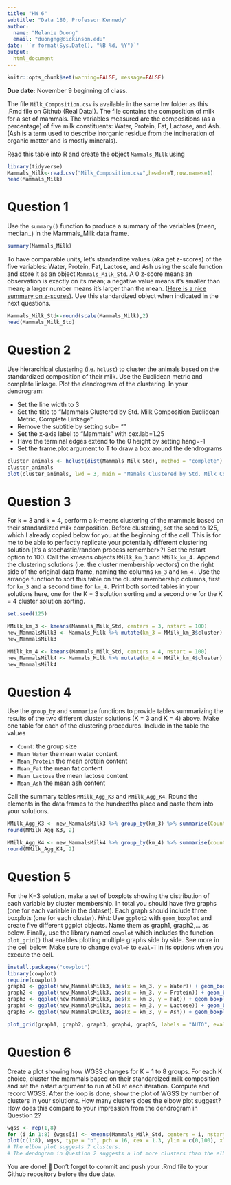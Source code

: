 ```yaml
---
title: "HW 6"
subtitle: "Data 180, Professor Kennedy"
author: 
  name: "Melanie Duong"
  email: "duongng@dickinson.edu"
date: '`r format(Sys.Date(), "%B %d, %Y")`'
output: 
  html_document
---
```


```r
knitr::opts_chunk$set(warning=FALSE, message=FALSE)
```

**Due date:** November 9 beginning of class.


The file `Milk_Composition.csv` is available in the same hw folder as this .Rmd file on Github (Real Data!). The file contains the composition of milk for a set of mammals. The variables measured are the compositions (as a percentage) of five milk constituents: Water, Protein, Fat, Lactose, and Ash. (Ash is a term used to describe inorganic residue from the incineration of organic matter and is mostly minerals).

Read this table into R and create the object `Mammals_Milk` using

```r
library(tidyverse)
Mammals_Milk<-read.csv("Milk_Composition.csv",header=T,row.names=1)
head(Mammals_Milk)
```

# Question 1
Use the `summary()` function to produce a summary of the variables (mean, median..) in the Mammals_Milk data frame.

```r
summary(Mammals_Milk)
```

To have comparable units, let's standardize values (aka get z-scores) of the five variables: Water, Protein, Fat, Lactose, and Ash using the scale function and store it as an object `Mammals_Milk_Std`. A 0 z-score means an observation is exactly on its mean; a negative value means it's smaller than mean; a larger number means it's larger than the mean. ([Here is a nice summary on z-scores](https://www.simplypsychology.org/z-score.html)). Use this standardized object when indicated in the next questions. 

```r
Mammals_Milk_Std<-round(scale(Mammals_Milk),2)
head(Mammals_Milk_Std)
```
# Question 2
Use hierarchical clustering (i.e. `hclust`) to cluster the animals based on the standardized composition of their milk. Use the Euclidean metric and complete linkage. Plot the dendrogram of the clustering. In your dendrogram: 

*	Set the line width to 3
*	Set the title to “Mammals Clustered by Std. Milk Composition \n Euclidean Metric, Complete Linkage”
*	Remove the subtitle by setting sub= ""
*	Set the x-axis label to “Mammals” with cex.lab=1.25
*	Have the terminal edges extend to the 0 height by setting hang=-1
*	Set the frame.plot argument to T to draw a box around the dendrograms

```r
cluster_animals <- hclust(dist(Mammals_Milk_Std), method = "complete")
cluster_animals
plot(cluster_animals, lwd = 3, main = "Mamals Clustered by Std. Milk Composition \n Euclidean Metric, Complete Linkage", xlabs = "Mammals", cex.lab = 1.25, hang = -1, frame.plot = TRUE)
```

# Question 3
For k = 3 and k = 4, perform a k-means clustering of the mammals based on their standardized milk composition. Before clustering, set the seed to 125, which I already copied below for you at the beginning of the cell. This is for me to be able to perfectly replicate your potentially different clustering solution (it's a stochastic/random process remember>?) Set the nstart option to 100. Call the kmeans objects `MMilk_km_3` and `MMilk_km_4.` Append the clustering solutions (i.e. the cluster membership vectors) on the right side of the original data frame, naming the columns `km_3` and `km_4.` Use the arrange function to sort this table on the cluster membership columns, first for `km_3` and a second time for `km_4.` Print both sorted tables in your solutions here, one for the K = 3 solution sorting and a second one for the K = 4 cluster solution sorting.

```r
set.seed(125)

MMilk_km_3 <- kmeans(Mammals_Milk_Std, centers = 3, nstart = 100)
new_MammalsMilk3 <- Mammals_Milk %>% mutate(km_3 = MMilk_km_3$cluster) %>% arrange(km_3)
new_MammalsMilk3

MMilk_km_4 <- kmeans(Mammals_Milk_Std, centers = 4, nstart = 100)
new_MammalsMilk4 <- Mammals_Milk %>% mutate(km_4 = MMilk_km_4$cluster) %>% arrange(km_4)
new_MammalsMilk4

```

# Question 4
Use the `group_by` and `summarize` functions to provide tables summarizing the results of the two different cluster solutions (K = 3 and K = 4) above. Make one table for each of the clustering procedures. Include in the table the values

*	`Count`: the group size
*	`Mean_Water` the mean water content
*	`Mean_Protein` the mean protein content
*	`Mean_Fat` the mean fat content
*	`Mean_Lactose` the mean lactose content
*	`Mean_Ash` the mean ash content

Call the summary tables `MMilk_Agg_K3` and `MMilk_Agg_K4`. Round the elements in the data frames to the hundredths place and paste them into your solutions.

```r
MMilk_Agg_K3 <- new_MammalsMilk3 %>% group_by(km_3) %>% summarise(Count = n(), Mean_Water = mean(Water), Mean_Protein = mean(Protein), Mean_Fat = mean(Fat), Mean_Lactose = mean(Lactose), Mean_Ash = mean(Ash))
round(MMilk_Agg_K3, 2)

MMilk_Agg_K4 <- new_MammalsMilk4 %>% group_by(km_4) %>% summarise(count = n(), Mean_Water = mean(Water), Mean_Protein = mean(Protein), Mean_Fat = mean(Fat), Mean_Lactose = mean(Lactose), Mean_Ash = mean(Ash))
round(MMilk_Agg_K4, 2)
```
# Question 5
For the K=3 solution, make a set of boxplots showing the distribution of each variable by cluster membership. In total you should have five graphs (one for each variable in the dataset). Each graph should include three boxplots (one for each cluster). *Hint:* Use `ggplot2` with `geom_boxplot` and create five different ggplot objects. Name them as graph1, graph2,... as below. Finally, use the library named `cowplot` which includes the function `plot_grid()` that enables plotting multiple graphs side by side. See more in the cell below. Make sure to change `eval=F` to `eval=T` in its options when you execute the cell.

```r
install.packages("cowplot")
library(cowplot)
require(cowplot)
graph1 <- ggplot(new_MammalsMilk3, aes(x = km_3, y = Water)) + geom_boxplot()
graph2 <- ggplot(new_MammalsMilk3, aes(x = km_3, y = Protein)) + geom_boxplot()
graph3 <- ggplot(new_MammalsMilk3, aes(x = km_3, y = Fat)) + geom_boxplot()
graph4 <- ggplot(new_MammalsMilk3, aes(x = km_3, y = Lactose)) + geom_boxplot()
graph5 <- ggplot(new_MammalsMilk3, aes(x = km_3, y = Ash)) + geom_boxplot()

plot_grid(graph1, graph2, graph3, graph4, graph5, labels = "AUTO", eval = T)
```

# Question 6
Create a plot showing how WGSS changes for K = 1 to 8 groups. For each K choice, cluster the mammals based on their standardized milk composition and set the nstart argument to run at 50 at each iteration. Compute and record WGSS. After the loop is done, show the plot of WGSS by number of clusters in your solutions. How many clusters does the elbow plot suggest? How does this compare to your impression from the dendrogram in Question 2?

```r
wgss <- rep(1,8)
for (i in 1:8) {wgss[i] <- kmeans(Mammals_Milk_Std, centers = i, nstart = 50)$tot.withinss}
plot(c(1:8), wgss, type = "b", pch = 16, cex = 1.3, ylim = c(0,100), xlab = "Number of Groups", ylab = "WGSS")
# The elbow plot suggests 7 clusters.
# The dendogram in Question 2 suggests a lot more clusters than the elbow plot.
```


You are done! 🏁 Don't forget to commit and push your .Rmd file to your Github repository before the due date.


